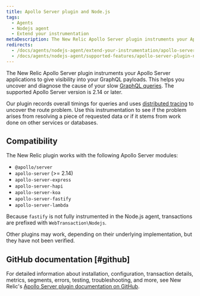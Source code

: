 ```yaml
---
title: Apollo Server plugin and Node.js
tags:
  - Agents
  - Nodejs agent
  - Extend your instrumentation
metaDescription: The New Relic Apollo Server plugin instruments your Apollo Server applications to give visibility into your GraphQL payloads.
redirects:
  - /docs/agents/nodejs-agent/extend-your-instrumentation/apollo-server-plugin-nodejs
  - /docs/agents/nodejs-agent/supported-features/apollo-server-plugin-nodejs
---
```


The New Relic Apollo Server plugin instruments your Apollo Server applications to give visibility into your GraphQL payloads. This helps you uncover and diagnose the cause of your slow [GraphQL queries](/docs/apis/nerdgraph/get-started/introduction-new-relic-nerdgraph). The supported Apollo Server version is 2.14 or later.

Our plugin records overall timings for queries and uses [distributed tracing](/docs/understand-dependencies/distributed-tracing/get-started/how-new-relic-distributed-tracing-works) to uncover the route problem. Use this instrumentation to see if the problem arises from resolving a piece of requested data or if it stems from work done on other services or databases.

## Compatibility

The New Relic plugin works with the following Apollo Server modules:

* `@apollo/server`
* `apollo-server` (>= 2.14)
* `apollo-server-express`
* `apollo-server-hapi`
* `apollo-server-koa`
* `apollo-server-fastify`
* `apollo-server-lambda`

Because `fastify` is not fully instrumented in the Node.js agent, transactions are prefixed with `WebTransaction\Nodejs`.

Other plugins may work, depending on their underlying implementation, but they have not been verified.

## GitHub documentation [#github]

For detailed information about installation, configuration, transaction details, metrics, segments, errors, testing, troubleshooting, and more, see New Relic's [Apollo Server plugin documentation on GitHub](https://github.com/newrelic/newrelic-node-apollo-server-plugin/blob/main/README.md).
